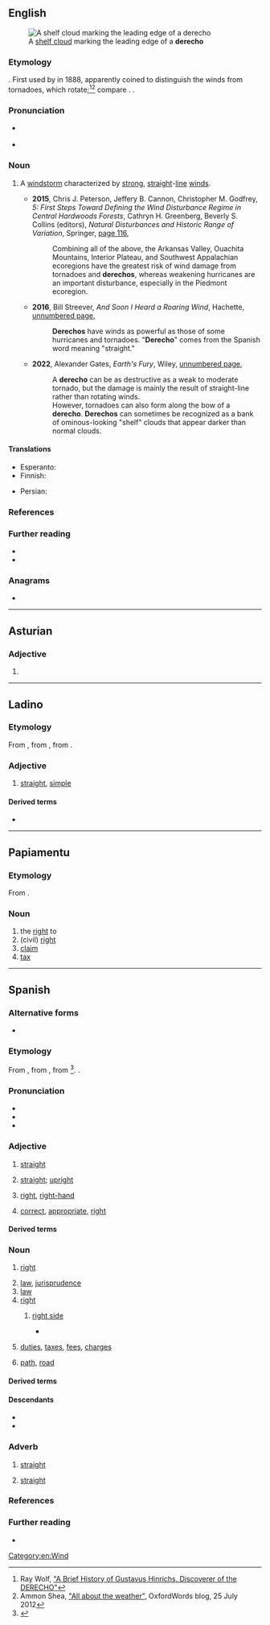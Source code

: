 ==English==
[[File:DangerousShelfCloud.jpg|right|thumb|A [[shelf cloud]] marking the leading edge of a '''derecho''']]

===Etymology===
{{lbor|en|es|derecho||straight}}. First used by {{w|Gustavus Detlef Hinrichs}} in 1888, apparently coined to distinguish the winds from tornadoes, which rotate;<ref>Ray Wolf, [http://www.crh.noaa.gov/dvn/?n=hinrichs "A Brief History of Gustavus Hinrichs, Discoverer of the DERECHO"]</ref><ref>Ammon Shea, [http://blog.oxforddictionaries.com/2012/07/all-about-the-weather/ "All about the weather"], OxfordWords blog, 25 July 2012</ref> compare {{m|en|tornado}}. {{doublet|en|direct}}.

===Pronunciation===
* {{a|US}} {{IPA|en|/dəˈɹeɪ.t͡ʃoʊ/}}
* {{audio|en|En-us-derecho.ogg|Audio (US)}}

===Noun===
{{en-noun}}

# {{lb|en|meteorology|US}} A [[windstorm]] characterized by [[strong]], [[straight]]-[[line]] [[wind]]s.
#* '''2015''', Chris J. Peterson, Jeffery B. Cannon, Christopher M. Godfrey, ''5: First Steps Toward Defining the Wind Disturbance Regime in Central Hardwoods Forests'', Cathryn H. Greenberg, Beverly S. Collins (editors), ''Natural Disturbances and Historic Range of Variation'', Springer, [https://books.google.com.au/books?id=ySHUCgAAQBAJ&pg=PA116&dq=%22derechos%22+wind&hl=en&newbks=1&newbks_redir=0&sa=X&ved=2ahUKEwiE9LrWlMH7AhWl8HMBHUxQCvgQ6AF6BAhOEAI#v=onepage&q=%22derechos%22%20wind&f=false page 116],
#*: Combining all of the above, the Arkansas Valley, Ouachita Mountains, Interior Plateau, and Southwest Appalachian ecoregions have the greatest risk of wind damage from tornadoes and '''derechos''', whereas weakening hurricanes are an important disturbance, especially in the Piedmont ecoregion.
#* '''2016''', Bill Streever, ''And Soon I Heard a Roaring Wind'', Hachette, [https://books.google.com.au/books?id=E5wuCwAAQBAJ&pg=PT242&dq=%22derechos%22+wind&hl=en&newbks=1&newbks_redir=0&sa=X&ved=2ahUKEwiE9LrWlMH7AhWl8HMBHUxQCvgQ6AF6BAgHEAI#v=onepage&q=%22derechos%22%20wind&f=false unnumbered page],
#*: '''Derechos''' have winds as powerful as those of some hurricanes and tornadoes. "'''Derecho'''" comes from the Spanish word meaning "straight."
#* '''2022''', Alexander Gates, ''Earth's Fury'', Wiley, [https://books.google.com.au/books?id=Til4EAAAQBAJ&pg=PT487&dq=%22derechos%22+wind&hl=en&newbks=1&newbks_redir=0&sa=X&ved=2ahUKEwiE9LrWlMH7AhWl8HMBHUxQCvgQ6AF6BAhVEAI#v=onepage&q=%22derechos%22%20wind&f=false unnumbered page],
#*: A '''derecho''' can be as destructive as a weak to moderate tornado, but the damage is mainly the result of straight-line rather than rotating winds.
#*: However, tornadoes can also form along the bow of a '''derecho'''. '''Derechos''' can sometimes be recognized as a bank of ominous-looking "shelf" clouds that appear darker than normal clouds.

====Translations====
{{trans-top|windstorm with strong straight-line winds}}
* Esperanto: {{t|eo|dereĉo}}
* Finnish: {{t|fi|syöksyvirtausparvi|s}}
{{trans-mid}}
* Persian: {{t+|fa|دِرِچو|tr=derecho}}
{{trans-bottom}}

===References===
<references/>

===Further reading===
* {{pedia|derecho}}
* {{pedia|August 2020 Midwest derecho}}

===Anagrams===
* {{anagrams|en|a=cdeehor|chordee|cohered|heredoc|ochered}}

[[Category:en:Wind]]

----

==Asturian==

===Adjective===
{{head|ast|adjective form}}

# {{inflection of|ast|derechu||n}}

----

==Ladino==

===Etymology===
From {{inh|lad|osp|-}}, from {{inh|lad|VL.|*dērēctus}}, from {{inh|lad|la|dīrectus}}.

===Adjective===
{{lad-adj|f=derecha}}

# [[straight]], [[simple]]

====Derived terms====
* {{l|lad|enderechar|sc=Latn}}

----

==Papiamentu==

===Etymology===
From {{der|pap|es|derecho}}.

===Noun===
{{head|pap|noun}}

# the [[right]] to
# (civil) [[right]]
# [[claim]]
# [[tax]]

----

==Spanish==

===Alternative forms===
* {{alter|es|drecho||obsolete|regional}}

===Etymology===
From {{inh|es|osp|-}}, from {{inh|es|VL.|*dērēctus}}, from {{inh|es|la|dīrectus}}<ref>{{R:es:DCECH}}</ref>. {{doublet|es|directo}}.

===Pronunciation===
{{es-IPA}}
* {{hyphenation|es|de|re|cho}}
* {{audio|es|es-derecho.ogg|Audio}}
* {{rhymes|es|etʃo|s=3}}

===Adjective===
{{es-adj}}

# [[straight]] {{gloss|not crooked or bent; having a constant direction throughout its length}}
#: {{syn|es|recto}}
# [[straight]]; [[upright]] {{gloss|perfectly horizontal or vertical; not diagonal or oblique}}
#: {{uxi|es|sentarse '''derecho'''|to sit '''upright'''}}
# [[right]], [[right-hand]] {{gloss|designating the side of the body which is positioned to the east if one is facing north}}
#: {{uxi|es|la mano '''derecha'''|the right '''hand'''}}
# [[correct]], [[appropriate]], [[right]]

====Derived terms====
{{der3|es
|brazo derecho
|buey viejo surco derecho
|derecha
|derecho de asilo
|derechura
|hecho y derecho
|mano derecha
|ojito derecho
|ojo derecho}}

===Noun===
{{es-noun|m}}

# [[right]] {{gloss|a legal, just or moral entitlement}}
#: {{uxi|es|el '''derecho''' al voto|the '''right''' to vote}}
#: {{uxi|es|[[derechos humanos|'''derechos''' humanos]]|human '''rights'''}}
# [[law]], [[jurisprudence]] {{gloss|the study of laws}}
# [[law]] {{gloss|the profession of dealing with laws (as lawyers, judges, etc.)}}
# [[right]] {{gloss|the outward or most finished surface, as of a coin, piece of cloth, a carpet, etc.}}
## {{lb|es|textiles}} [[right side]] {{gloss|The side of a fabric that is intended to face outward on a finished project}}
##* {{quote-book|es|author=Juliana Vaquero González|title=Planchado y arreglo de ropa en alojamientos|year=2014|publisher=Ideaspropias Editorial|page=163|pageurl=https://books.google.com/books?id=QGv6CAAAQBAJ&pg=PA163&dq=%22el+derecho%22+tela&hl=&cd=8&source=gbs_api#v=onepage&q=%22el%20derecho%22%20tela&f=false|isbn=978-84-9839-489-4|passage=Las puntadas que se realizan no deben traspasar la tela y, por lo tanto, no debe verse por el '''derecho'''.
|t=The stitches made should not go through the fabric, and, therefore, should not be seen on the '''right side'''.}}
# {{lb|es|in the plural}} [[duties]], [[tax]]es, [[fee]]s, [[charge]]s
# {{lb|es|rare}} [[path]], [[road]]
#: {{syn|es|sendero|camino}}

====Derived terms====
{{der3|es
|amiga con derecho a roce
|amiga con derechos
|amigo con derecho a roce
|amigo con derechos
|amistad con derechos
|derecho civil
|derecho común
|derecho de familia
|derecho de pernada
|derecho exclusivo
|derecho familiar
|derecho humano
|derecho marítimo
|derecho penal
|derecho privado
|derecho público
|derechos de autor
|derechos humanos
|derechos sucesorios
|Estado de derecho
|no hay derecho
|[[derecho canónico]] ("canon law")
}}

====Descendants====
* {{desc|bor=1|en|derecho}}
* {{desc|bor=1|pap|derecho|drechi}}

===Adverb===
{{es-adv}}

# [[straight]] {{gloss|of a direction relative to the subject, precisely; as if following a direct line}}
#: {{syn|es|recto}}
#: {{uxi|es|Sigue '''derecho'''.|Keep going ['''straight'''].}}
# [[straight]] {{gloss|directly; without pause, delay or detour}}
#: {{syn|es|directamente}}

===References===
<references/>

===Further reading===
* {{R:es:DRAE}}

{{C|es|Directions}}

{{C|es|Law}}